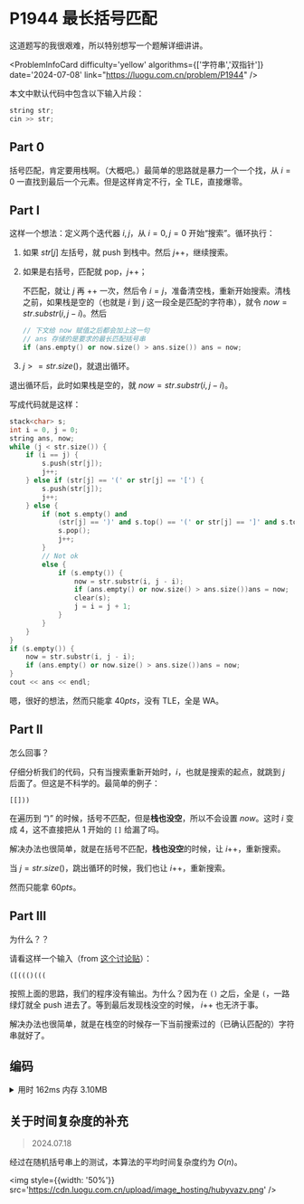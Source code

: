 # P1944 最长括号匹配

这道题写的我很艰难，所以特别想写一个题解详细讲讲。


<ProblemInfoCard
  difficulty='yellow'
  algorithms={['字符串','双指针']}
  date='2024-07-08'
  link="https://luogu.com.cn/problem/P1944"
/>

本文中默认代码中包含以下输入片段：

```cpp
string str;
cin >> str;
```

## Part 0

括号匹配，肯定要用栈啊。（大概吧。）最简单的思路就是暴力一个一个找，从 $i=0$ 一直找到最后一个元素。但是这样肯定不行，全 TLE，直接爆零。

## Part I

这样一个想法：定义两个迭代器 $i,j$，从 $i=0,j=0$ 开始“搜索”。循环执行：

1. 如果 $str[j]$ 左括号，就 push 到栈中。然后 $j$++，继续搜索。

2. 如果是右括号，匹配就 pop，$j$++；
   
    不匹配，就让 $j$ 再 ++ 一次，然后令 $i=j$，准备清空栈，重新开始搜索。清栈之前，如果栈是空的（也就是 $i$ 到 $j$ 这一段全是匹配的字符串），就令 $now=str.substr(i,j-i)$。然后
   
   ```cpp
   // 下文给 now 赋值之后都会加上这一句
   // ans 存储的是要求的最长匹配括号串
   if (ans.empty() or now.size() > ans.size()) ans = now;
   ```

3. $j>=str.size()$，就退出循环。

退出循环后，此时如果栈是空的，就 $now=str.substr(i,j-i)$。

写成代码就是这样：

```cpp
stack<char> s;
int i = 0, j = 0;
string ans, now;
while (j < str.size()) {
    if (i == j) {
        s.push(str[j]);
        j++;
    } else if (str[j] == '(' or str[j] == '[') {
        s.push(str[j]);
        j++;
    } else {
        if (not s.empty() and
            (str[j] == ')' and s.top() == '(' or str[j] == ']' and s.top() == '[')) {
            s.pop();
            j++;
        }
        // Not ok
        else {
            if (s.empty()) {
                now = str.substr(i, j - i);
                if (ans.empty() or now.size() > ans.size())ans = now;
                clear(s);
                j = i = j + 1;
            }
        }
    }
}
if (s.empty()) {
    now = str.substr(i, j - i);
    if (ans.empty() or now.size() > ans.size())ans = now;
}
cout << ans << endl;
```

嗯，很好的想法，然而只能拿 $40pts$，没有 TLE，全是 WA。

## Part II

怎么回事？

仔细分析我们的代码，只有当搜索重新开始时，$i$，也就是搜索的起点，就跳到 $j$ 后面了。但这是不科学的。最简单的例子：

```
[[]))
```

在遍历到 “)” 的时候，括号不匹配，但是**栈也没空**，所以不会设置 $now$。这时 $i$ 变成 $4$，这不直接把从 $1$ 开始的 `[]` 给漏了吗。

解决办法也很简单，就是在括号不匹配，**栈也没空**的时候，让 $i$++，重新搜索。

当 $j=str.size()$，跳出循环的时候，我们也让 $i$++，重新搜索。

然而只能拿 $60pts$。

## Part III

为什么？？

请看这样一个输入（from [这个讨论贴](https://www.luogu.com.cn/discuss/698850)）：

```
([((()(((
```

按照上面的思路，我们的程序没有输出。为什么？因为在 `()` 之后，全是 `(`，一路绿灯就全 push 进去了。等到最后发现栈没空的时候， $i$++ 也无济于事。

解决办法也很简单，就是在栈空的时候存一下当前搜索过的（已确认匹配的）字符串就好了。

## 编码

<details>
<summary>用时 162ms 内存 3.10MB</summary>
```cpp showLineNumbers
/* 
* P1944 最长括号匹配
*/
#include <iostream>
#include <string>
#include <stack>
using namespace std;
// ( [ ( ] [ ( ) ] ] ( )
void clear(stack<char>& s) {
    while (not s.empty())s.pop();
}
int main() {
    string str;
    cin >> str;
    stack<char> s; // This problem you don't use stack, you can AC?
    int i = 0, j = 0; // Iterators, i for begin
    string ans, now;
loop:
    while (j < str.size()) {
        // Begin searching from i
        if (i == j) {
            s.push(str[j]);
            j++;
        }
        // Left bracket
        else if (str[j] == '(' or str[j] == '[') {
            s.push(str[j]);
            j++;
        }
        // Right bracket
        else {
            if (not s.empty() and
                (str[j] == ')' and s.top() == '(' or str[j] == ']' and s.top() == '[')) {
                s.pop();
                j++;
            }
            // Not ok
            else {
                if (s.empty()) {
                    now = str.substr(i, j - i);
                    if (ans.empty() or now.size() > ans.size())ans = now;
                    j = i = j + 1;
                } else {
                    clear(s);
                    i++;
                    j = i;
                    goto loop;
                }
            }
        }
        // If now stack is empty, save ok string first
        if (s.empty()) {
            now = str.substr(i, j - i);
            if (ans.empty() or now.size() > ans.size())ans = now;
        }
    }
    if (s.empty()) {
        now = str.substr(i, j - i);
        if (ans.empty() or now.size() > ans.size())ans = now;
    } else {
        clear(s);
        i++;
        j = i;
        goto loop;
    }
    cout << ans << endl;
    return 0;
}
```
</details>

## 关于时间复杂度的补充

> 2024.07.18

经过在随机括号串上的测试，本算法的平均时间复杂度约为 $O(n)$。

<img style={{width: '50%'}} src='https://cdn.luogu.com.cn/upload/image_hosting/hubyvazv.png' />
